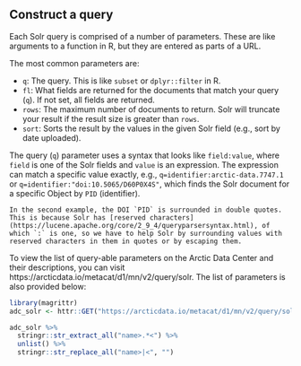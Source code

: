 ## Construct a query

Each Solr query is comprised of a number of parameters. These are like arguments to a function in R, but they are entered as parts of a URL.

The most common parameters are:

- `q`: The query. This is like `subset` or `dplyr::filter` in R.
- `fl`: What fields are returned for the documents that match your query (`q`). If not set, all fields are returned.
- `rows`: The maximum number of documents to return. Solr will truncate your result if the result size is greater than `rows`.
- `sort`: Sorts the result by the values in the given Solr field (e.g., sort by date uploaded).

The query (`q`) parameter uses a syntax that looks like `field:value`, where `field` is one of the Solr fields and `value` is an expression. The expression can match a specific value exactly, e.g., `q=identifier:arctic-data.7747.1` or `q=identifier:"doi:10.5065/D60P0X4S"`, which finds the Solr document for a specific Object by `PID` (identifier).


```block
In the second example, the DOI `PID` is surrounded in double quotes. This is because Solr has [reserved characters](https://lucene.apache.org/core/2_9_4/queryparsersyntax.html), of which `:` is one, so we have to help Solr by surrounding values with reserved characters in them in quotes or by escaping them.
```


To view the list of query-able parameters on the Arctic Data Center and their descriptions, you can visit https://arcticdata.io/metacat/d1/mn/v2/query/solr. The list of parameters is also provided below:

```r
library(magrittr)
adc_solr <- httr::GET("https://arcticdata.io/metacat/d1/mn/v2/query/solr")

adc_solr %>% 
  stringr::str_extract_all("name>.*<") %>% 
  unlist() %>% 
  stringr::str_replace_all("name>|<", "")
```
